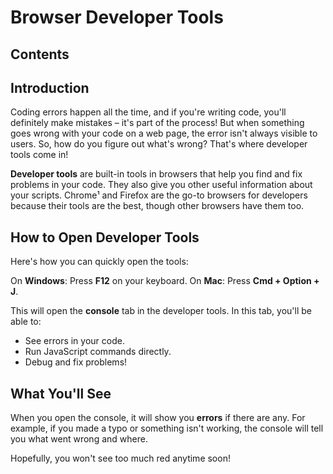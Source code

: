 # Browser Developer Tools

## Contents

## Introduction

Coding errors happen all the time, and if you're writing code, you'll definitely make mistakes – it's part of the process! But when something goes wrong with your code on a web page, the error isn't always visible to users. So, how do you figure out what's wrong? That's where developer tools come in!

**Developer tools** are built-in tools in browsers that help you find and fix problems in your code. They also give you other useful information about your scripts. Chrome¹ and Firefox are the go-to browsers for developers because their tools are the best, though other browsers have them too.

## How to Open Developer Tools

Here's how you can quickly open the tools:

On **Windows**: Press **F12** on your keyboard.
On **Mac**: Press **Cmd + Option + J**.

This will open the **console** tab in the developer tools. In this tab, you'll be able to:

- See errors in your code.
- Run JavaScript commands directly.
- Debug and fix problems!

## What You'll See

When you open the console, it will show you **errors** if there are any. For example, if you made a typo or something isn't working, the console will tell you what went wrong and where.

Hopefully, you won't see too much red anytime soon!
